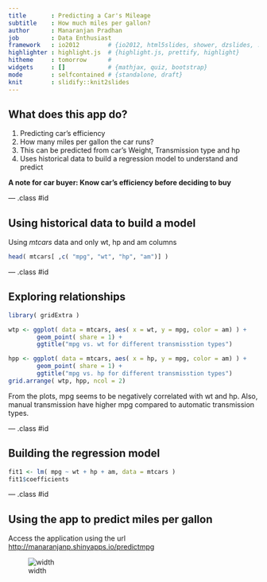 ```yaml
---
title       : Predicting a Car's Mileage
subtitle    : How much miles per gallon?
author      : Manaranjan Pradhan
job         : Data Enthusiast
framework   : io2012        # {io2012, html5slides, shower, dzslides, ...}
highlighter : highlight.js  # {highlight.js, prettify, highlight}
hitheme     : tomorrow      # 
widgets     : []            # {mathjax, quiz, bootstrap}
mode        : selfcontained # {standalone, draft}
knit        : slidify::knit2slides
---
```


## What does this app do?

1. Predicting car's efficiency
2. How many miles per gallon the car runs?
3. This can be predicted from car's Weight, Transmission type and hp
4. Uses historical data to build a regression model to understand and predict

__A note for car buyer: Know car's efficiency before deciding to buy__

--- .class #id 

## Using historical data to build a model

Using _mtcars_ data and only wt, hp and am columns

```r

head( mtcars[ ,c( "mpg", "wt", "hp", "am")] )

```

--- .class #id 

## Exploring relationships 

```r

library( gridExtra )

wtp <- ggplot( data = mtcars, aes( x = wt, y = mpg, color = am) ) + 
        geom_point( share = 1) +
        ggtitle("mpg vs. wt for different transmisstion types")

hpp <- ggplot( data = mtcars, aes( x = hp, y = mpg, color = am) ) + 
        geom_point( share = 1) +
        ggtitle("mpg vs. hp for different transmisstion types")
grid.arrange( wtp, hpp, ncol = 2)

```

From the plots, mpg seems to be negatively correlated with wt and hp. Also, manual transmission have higher mpg compared to automatic transmission types. 

--- .class #id 

## Building the regression model 

```r
fit1 <- lm( mpg ~ wt + hp + am, data = mtcars )
fit1$coefficients
```

--- .class #id 

## Using the app to predict miles per gallon

Access the application using the url 
[http://manaranjanp.shinyapps.io/predictmpg](http://manaranjanp.shinyapps.io/predictmpg)

![width](app.png)
